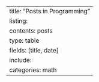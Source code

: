 ---
title: "Posts in Programming"
listing:
  contents: posts
  type: table
  fields: [title, date]
  include:
    categories: math
---
